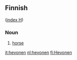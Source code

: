 ==Finnish==
([[Wiktionary:Finnish_index_h|index H]])

===Noun===

# [[horse]]

[[it:hevonen]]
[[nl:hevonen]]
[[fi:Hevonen]]